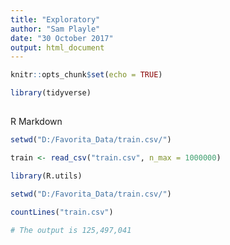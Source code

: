---
title: "Exploratory"
author: "Sam Playle"
date: "30 October 2017"
output: html_document
---

```{r setup, include=FALSE}
knitr::opts_chunk$set(echo = TRUE)
```

```{r echo = T}
library(tidyverse)
```

##
R Markdown

```{r echo = T}
setwd("D:/Favorita_Data/train.csv/")

train <- read_csv("train.csv", n_max = 1000000)
```

```{r echo = T}
library(R.utils)
```

```{r echo = T}
setwd("D:/Favorita_Data/train.csv/")

countLines("train.csv")

# The output is 125,497,041
```